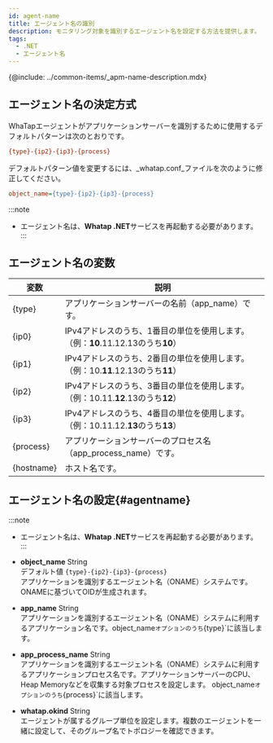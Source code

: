 ```yaml
---
id: agent-name
title: エージェント名の識別
description: モニタリング対象を識別するエージェント名を設定する方法を提供します。
tags:
  - .NET
  - エージェント名
---
```


{@include: ../common-items/_apm-name-description.mdx}

## エージェント名の決定方式

WhaTapエージェントがアプリケーションサーバーを識別するために使用するデフォルトパターンは次のとおりです。

```ini title='기본 패턴'
{type}-{ip2}-{ip3}-{process}
```

デフォルトパターン値を変更するには、_whatap.conf_ファイルを次のように修正してください。

```ini title='whatap.conf'
object_name={type}-{ip2}-{ip3}-{process}
```

:::note

-   エージェント名は、**Whatap .NET**サービスを再起動する必要があります。 
    :::

## エージェント名の変数

| 変数         | 説明                                                                      |
| ---------- | ----------------------------------------------------------------------- |
| {type}     | アプリケーションサーバーの名前（app_name）です。                                            |
| {ip0}      | IPv4アドレスのうち、1番目の単位を使用します。（例：**10**.11.12.13のうち**10**）                   |
| {ip1}      | IPv4アドレスのうち、2番目の単位を使用します。（例：10.**11**.12.13のうち**11**）                   |
| {ip2}      | IPv4アドレスのうち、3番目の単位を使用します。（例：10.11.**12**.13のうち**12**）                   |
| {ip3}      | IPv4アドレスのうち、4番目の単位を使用します。（例：10.11.12.**13**のうち**13**）                   |
| {process}  | アプリケーションサーバーのプロセス名（app_process_name）です。                                 |
| {hostname} | ホスト名です。                                                                 |

## エージェント名の設定{#agentname}

:::note

-   エージェント名は、**Whatap .NET**サービスを再起動する必要があります。 
    :::

-   **object_name** <span class='type'>String</span><br/>
    デフォルト値 `{type}-{ip2}-{ip3}-{process}`<br/>
    アプリケーションを識別するエージェント名（ONAME）システムです。ONAMEに基づいてOIDが生成されます。

-   **app_name** <span class='type'>String</span><br/>
    アプリケーションを識別するエージェント名（ONAME）システムに利用するアプリケーション名です。object_name`オプションのうち`{type}\`に該当します。

-   **app_process_name** <span class='type'>String</span><br/>
    アプリケーションを識別するエージェント名（ONAME）システムに利用するアプリケーションプロセス名です。アプリケーションサーバーのCPU、Heap Memoryなどを収集する対象プロセスを設定します。 object_name`オプションのうち`{process}\`に該当します。

-   **whatap.okind** <span class='type'>String</span><br/>
     エージェントが属するグループ単位を設定します。複数のエージェントを一緒に設定して、そのグループ名でトポロジーを確認できます。
